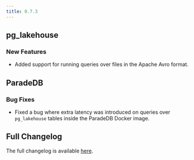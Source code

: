 ```yaml
---
title: 0.7.3
---
```


## pg_lakehouse

### New Features

- Added support for running queries over files in the Apache Avro format.

## ParadeDB

### Bug Fixes

- Fixed a bug where extra latency was introduced on queries over `pg_lakehouse` tables inside the ParadeDB Docker image.

## Full Changelog

The full changelog is available [here](https://github.com/paradedb/paradedb/releases/tag/v0.7.3).
